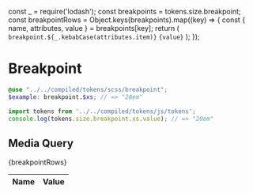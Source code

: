 const _ = require('lodash');
const breakpoints = tokens.size.breakpoint;
const breakpointRows = Object.keys(breakpoints).map((key) => {
  const { name, attributes, value } = breakpoints[key];
  return (
    <tr key={name}>
      <td>
        <code>breakpoint.${_.kebabCase(attributes.item)}</code>
      </td>
      <td>
        <code>{value}</code>
      </td>
    </tr>
  );
});

<Meta title="Design/Tokens/Breakpoint" />

# Breakpoint

```scss
@use "../../compiled/tokens/scss/breakpoint";
$example: breakpoint.$xs; // => "20em"
```

```javascript
import tokens from '../../compiled/tokens/js/tokens';
console.log(tokens.size.breakpoint.xs.value); // => "20em"
```

## Media Query

<table>
  <thead>
    <tr>
      <th>Name</th>
      <th>Value</th>
    </tr>
  </thead>
  <tbody>{breakpointRows}</tbody>
</table>
